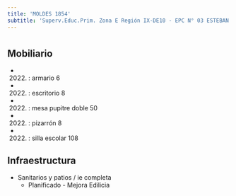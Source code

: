 ```yaml
---
title: 'MOLDES 1854'
subtitle: 'Superv.Educ.Prim. Zona E Región IX-DE10 - EPC N° 03 ESTEBAN ECHEVERRIA'
---
```


#


## Mobiliario

*  (2022) : armario 6 

*  (2022) : escritorio 8 

*  (2022) : mesa pupitre doble 50 

*  (2022) : pizarrón 8 

*  (2022) : silla escolar 108 



## Infraestructura

* Sanitarios y patios / ie completa 
    + Planificado - Mejora Edilicia 




